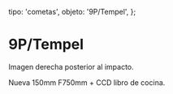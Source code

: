 
  tipo: 'cometas',
  objeto: '9P/Tempel',
};

# 9P/Tempel

<Imagen
  src="registro/c2006-p1_20070112_tempel-dia-3-y-4-julio-2005.jpg"
  fecha="20050704"
  desc="Día 3 y 4 de Julio 2005"
/>

Imagen derecha posterior al impacto.

Nueva 150mm F750mm + CCD libro de cocina.